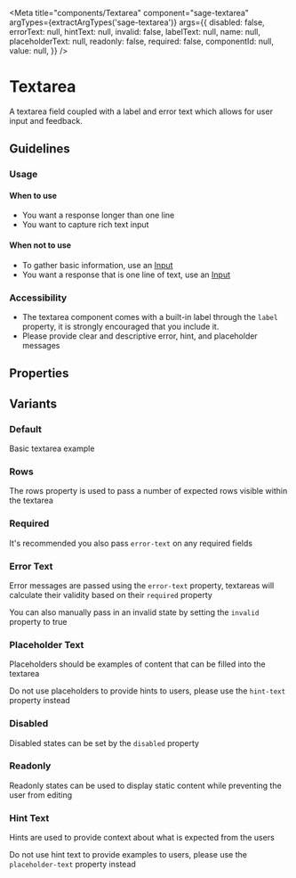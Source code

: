 


<Meta
  title="components/Textarea"
  component="sage-textarea"
  argTypes={extractArgTypes('sage-textarea')}
  args={{
    disabled: false,
    errorText: null,
    hintText: null,
    invalid: false,
    labelText: null,
    name: null,
    placeholderText: null,
    readonly: false,
    required: false,
    componentId: null,
    value: null,
  }}
/>

# Textarea
A textarea field coupled with a label and error text which allows for user input and feedback.

## Guidelines
### Usage

#### When to use
- You want a response longer than one line
- You want to capture rich text input

#### When not to use
- To gather basic information, use an [Input](/docs/components-input--text)
- You want a response that is one line of text, use an [Input](/docs/components-input--text)

### Accessibility
- The textarea component comes with a built-in label through the `label` property, it is strongly encouraged that you include it.
- Please provide clear and descriptive error, hint, and placeholder messages

## Properties
<ArgsTable of="sage-textarea" />

## Variants

### Default
Basic textarea example
<Story story={stories.Default} />

<Canvas>
  <sage-textarea name="Default" label-text="Name" component-id="uniqueIdDefault"></sage-textarea>
</Canvas>

### Rows
The rows property is used to pass a number of expected rows visible within the textarea
<Story story={stories.Rows} />

<Canvas>
  <sage-textarea name="Rows" label-text="Name" rows="4" component-id="uniqueIdRows"></sage-textarea>
</Canvas>

### Required
It's recommended you also pass `error-text` on any required fields
<Story story={stories.Required} />

<Canvas>
  <sage-textarea name="Required" label-text="Name" required="true" component-id="uniqueIdRequired"></sage-textarea>
</Canvas>

### Error Text
Error messages are passed using the `error-text` property, textareas will calculate their validity based on their `required` property

You can also manually pass in an invalid state by setting the `invalid` property to true
<Story story={stories.Error} />

<Canvas>
  <sage-textarea name="Error" label-text="Name" error-text="Error" invalid="true" required="true" component-id="uniqueIdError" ></sage-textarea>
</Canvas>

### Placeholder Text
Placeholders should be examples of content that can be filled into the textarea

Do not use placeholders to provide hints to users, please use the `hint-text` property instead
<Story story={stories.Placeholder} />

<Canvas>
  <sage-textarea name="Placeholder" label-text="Name" placeholder-text="Placeholder..." component-id="uniqueIdPlaceholder"></sage-textarea>
</Canvas>

### Disabled
Disabled states can be set by the `disabled` property
<Story story={stories.Disabled} />

<Canvas>
  <sage-textarea name="Disabled" label-text="Name" disabled="true" component-id="uniqueIdDisabled"></sage-textarea>
</Canvas>

### Readonly
Readonly states can be used to display static content while preventing the user from editing
<Story story={stories.Readonly} />

<Canvas>
  <sage-textarea name="Readonly" label-text="Name" readonly="true" value="Readonly Value" component-id="uniqueIdReadonly"></sage-textarea>
</Canvas>

### Hint Text
Hints are used to provide context about what is expected from the users

Do not use hint text to provide examples to users, please use the `placeholder-text` property instead
<Story story={stories.Hint} />

<Canvas>
  <sage-textarea name="Hint" label-text="Name" hint-text="Hint" component-id="uniqueIdHint"></sage-textarea>
</Canvas>
